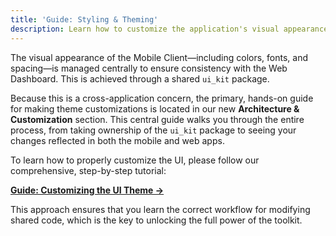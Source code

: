 ```yaml
---
title: 'Guide: Styling & Theming'
description: Learn how to customize the application's visual appearance.
---
```


The visual appearance of the Mobile Client—including colors, fonts, and spacing—is managed centrally to ensure consistency with the Web Dashboard. This is achieved through a shared `ui_kit` package.

Because this is a cross-application concern, the primary, hands-on guide for making theme customizations is located in our new **Architecture & Customization** section. This central guide walks you through the entire process, from taking ownership of the `ui_kit` package to seeing your changes reflected in both the mobile and web apps.

<Aside type="tip" title="Start Here for Customization">
To learn how to properly customize the UI, please follow our comprehensive, step-by-step tutorial:

[**Guide: Customizing the UI Theme &rarr;**](/docs/architecture/03-guide-customizing-the-ui/)
</Aside>

This approach ensures that you learn the correct workflow for modifying shared code, which is the key to unlocking the full power of the toolkit.
